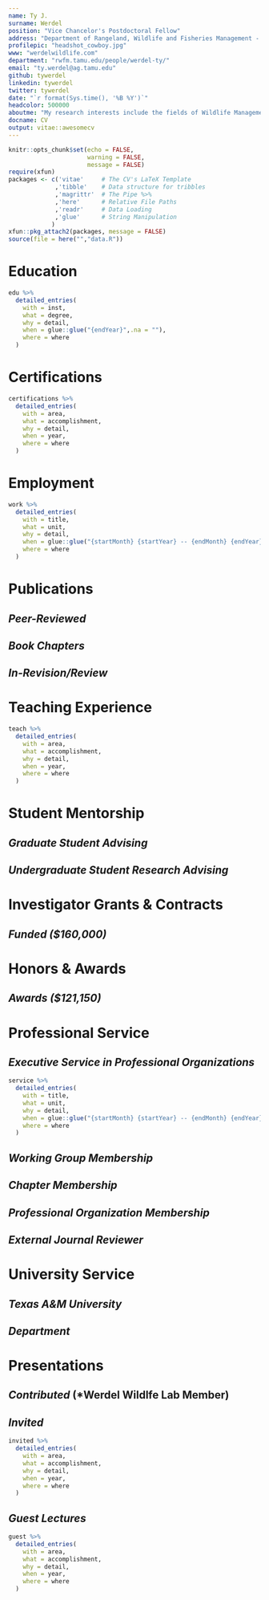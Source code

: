 ```yaml
---
name: Ty J.
surname: Werdel
position: "Vice Chancelor's Postdoctoral Fellow"
address: "Department of Rangeland, Wildlife and Fisheries Management - Texas A&M University, College Station, TX"
profilepic: "headshot_cowboy.jpg"
www: "werdelwildlife.com"
department: "rwfm.tamu.edu/people/werdel-ty/"
email: "ty.werdel@ag.tamu.edu"
github: tywerdel
linkedin: tywerdel
twitter: tywerdel
date: "`r format(Sys.time(), '%B %Y')`"
headcolor: 500000
aboutme: "My research interests include the fields of Wildlife Management and Landscape Ecology. This work addresses questions that provide insight into the relationships between wildlife, native environments, and contemporary human-modified landscapes. I am also interested in software programming to advance my professional acumen, with this CV being compiled with code."
docname: CV
output: vitae::awesomecv
---
```


```r
knitr::opts_chunk$set(echo = FALSE,
                      warning = FALSE,
                      message = FALSE)
require(xfun)
packages <- c('vitae'     # The CV's LaTeX Template
             ,'tibble'    # Data structure for tribbles
             ,'magrittr'  # The Pipe %>%
             ,'here'      # Relative File Paths
             ,'readr'     # Data Loading
             ,'glue'      # String Manipulation
            )
xfun::pkg_attach2(packages, message = FALSE)
source(file = here("","data.R"))
```
```{=tex}
\makecvfooter
  {Dr. Ty J. Werdel~~~·~~~\textit{Curriculum vitae}}
  {\today}
  {\thepage}
```

\thispagestyle{empty}

# Education

```r
edu %>%
  detailed_entries(
    with = inst,
    what = degree,
    why = detail,
    when = glue::glue("{endYear}",.na = ""),
    where = where
  )
```
# Certifications

```r
certifications %>%
  detailed_entries(
    with = area,
    what = accomplishment,
    why = detail,
    when = year,
    where = where
  )
```

# Employment

```r
work %>%
  detailed_entries(
    with = title,
    what = unit,
    why = detail,
    when = glue::glue("{startMonth} {startYear} -- {endMonth} {endYear}",.na = ""),
    where = where
  )
```


# Publications

## *Peer-Reviewed*

```{=tex}
\begin{cvpubs}
  \cvpub
    {
      \begin{cvetar}
      \item {\textbf{Werdel, T.J.}, J.A. Jenks, J.T. Kanta, C.P. Lehman, and T.J. Frink. \textbf{2023}. Resource selection and herbaceous biomass at foraging sites of translocated bighorn sheep. \textbf{\textit{Rangeland Ecology and Management}}.\url{https://doi.org/10.1016/j.rama.2022.12.004}}
      \item {\textbf{Werdel, T.J.}, C.W. Piper, A.M. Ricketts, M.S. Peek, D.S. Sullins, and A.A Ahlers. \textbf{2023}. Strategic grassland conservation for swift foxes in multi-use landscapes. \textbf{\textit{Biological Conservation}}. \url{https://doi.org/10.1016/j.biocon.2022.109864}}
      \item {Palomo-Muñoz, G, \textbf{T.J. Werdel}, C.W. Piper, M.S. Peek, A.M. Ricketts, and A.A Ahlers. \textbf{2022}. Spatiotemporal distributions of mammals occurring in an agro-prairie ecosystem. \textbf{\textit{Ecology}}. \url{https://doi.org/10.1002/ecy.3945}}
      \item {\textbf{Werdel, T.J.}, C.W. Piper, A.M. Ricketts, M.S. Peek, and A.A. Ahlers. \textbf{2022}. Scale-specific landscape effects impose range-limiting constraints on the distribution of swift fox. \textbf{\textit{Landscape Ecology}}, 37(8), 2065--2079. \url{https://doi.org/10.1007/s10980-022-01466-0}}
      \item {\textbf{Werdel, T.J.}, J.A. Jenks, J.T. Kanta, C.P. Lehman, and T.J. Frink. \textbf{2021}. Space use and movement patterns of translocated bighorn sheep. \textbf{\textit{Mammalian Biology}}, 101(3),329--344. \url{https://doi.org/10.1007/s42991-021-00107-4}}
      \item {\textbf{Werdel, T.J.}, J.A. Jenks, T.E. Besser, J.T. Kanta, C.P. Lehman, and T.J. Frink. \textbf{2019}. Restoration of a bighorn sheep population impeded by \textit{Mycoplasma ovipneumoniae} exposure. \textbf{\textit{Restoration Ecology}}, 28(2), 387--395 (Cover Article). \url{https://doi.org/https://doi.org/10.1111/rec.13084}}
      \item {\textbf{Werdel, T.J.}, J.A. Jenks, T.E. Besser, J.T. Kanta, C.P. Lehman, and T.J. Frink. \textbf{2018}. Survival of translocated bighorn sheep in the Deadwood region of the Black Hills, South Dakota. \textbf{\textit{Northwestern Naturalist}}, 99(3),222--231. \url{https://doi.org/10.1898/NWN18-06.1}}
      \end{cvetar}
    }
\end{cvpubs}
```

## *Book Chapters*
```{=tex}
\begin{cvpubs}
  \cvpub
    {
      \begin{cvetar}
      \item {Hessami, M.A., \textbf{T.J. Werdel}, S.J. Hoagland, and M.T. Kohl. \textbf{2022}. Melding Past, Present, and Future: The importance of tribal management in wildlife conservation and management. Chapter 1 in C. Bishop, E. Gomez, J. Organ, and T. Ryder eds. \textbf{\textit{Introduction to Wildlife Management and Conservation in North America}}. Great River Learning of Dubuque, IA.}
      \end{cvetar}
    }
\end{cvpubs}
```

## *In-Revision/Review*
```{=tex}
\begin{cvpubs}
  \cvpub
    {
      \begin{cvetar}
      \item {\textbf{Werdel, T.J.}, C.W. Piper, A.M. Ricketts, M.S. Peek, and A.A Ahlers. \textbf{In-Review}. Landscape-scale effects structure carnivore communities in an agro-prairie ecosystem. \textbf{\textit{Journal of Mammalogy}}.}
      \item {Piper, C.W., \textbf{T.J. Werdel}, M.S. Peek, A.M. Ricketts, D.S. Sullins, and A.A. Ahlers. \textbf{In-Revision}. Landscape composition and proximity to water structure American badger distributions in shortgrass prairie. \textbf{\textit{Journal of Mammalogy}}.}
      \item {\textbf{Werdel, T.J.}, M. Fidino, C.W. Piper, A.M. Ricketts, M.S. Peek, and A.A Ahlers. \textbf{In-Revision}. Landscape composition mediates spatiotemporal interactions among sympatric canids in a prairie ecosystem. \textbf{\textit{Ecological Applications}}.}
      \end{cvetar}
    }
\end{cvpubs}
```


# Teaching Experience

```r
teach %>%
  detailed_entries(
    with = area,
    what = accomplishment,
    why = detail,
    when = year,
    where = where
  )
```

\newpage

# Student Mentorship

## *Graduate Student Advising*

```{=tex}
\begin{cvpress}
 \cvpres
    {Conner Ties}
    {M.S. Thesis}
    {2022 -- Present}
\end{cvpress}
```

## *Undergraduate Student Research Advising*

```{=tex}
\begin{cvpress}
 \cvpres
    {Drake Dancila}
    {B.S.}
    {2022 -- Present}
 \cvpres
    {Lulu Hoffman}
    {B.S.}
    {2022 -- Present}    
\end{cvpress}
```

# Investigator Grants & Contracts

## *Funded ($160,000)*

```{=tex}
\begin{cvpubs}
  \cvpub
    {
      \begin{cvetar}
      \item {\textbf{Department of Rangeland, Wildlife and Fisheries Management}. 2023-2024. Long-term wildlife monitoring for unmanaged rangelands transitioning to planned grazing management. \textbf{\$100,000}. Co-PIs: Stephen L. Webb and \textbf{Ty J. Werdel}.}
      \item {\textbf{Department of Rangeland, Wildlife and Fisheries Management}. 2023-2025. River otter (\textit{Lontra canadensis}) population dynamics in Texas. \textbf{\$60,000}. PI: \textbf{Ty J. Werdel}.}
      \end{cvetar}
    }
\end{cvpubs}
```
# Honors & Awards

## *Awards ($121,150)*

```{=tex}
\begin{cvpress}
 \cvpres
    {Community Building Through Mentorship Conference Panel Travel Grant}
    {The Wildlife Society}
    {2022}
 \cvpres
    {Agriculture Dean and Director’s Award for Graduate Student Research}
    {Kansas State University}
    {2022}
 \cvpres
    {Advancing Agricultural Science Opportunities for Native Americans Scholarship}
    {AISES}
    {2021}
 \cvpres
    {Robert Nunemacher Scholarship}
    {Kansas State University}
    {2021}
 \cvpres
    {Advancing Agricultural Science Opportunities for Native Americans Research Award}
    {AISES}
    {2020}
 \cvpres
    {Advancing Agricultural Science Opportunities for Native Americans Scholarship}
    {AISES}
    {2020}
 \cvpres
    {Lighting the Pathway to Faculty Careers for Natives in STEM}
    {AISES}
    {2020}
 \cvpres
    {College of Agriculture Graduate Student Recognition of Achievement}
    {Kansas State University}
    {2020}
 \cvpres
    {AISES Together Towards Tomorrow T3 Scholarship}
    {AISES}
    {2020}
 \cvpres
    {Gamma Sigma Delta}
    {Kansas State University}
    {2019}
 \cvpres
    {AISES Travel Grant}
    {AISES}
    {2019}
 \cvpres
    {Advancing Agricultural Science Opportunities for Native Americans Scholarship}
    {AISES}
    {2019}
 \cvpres
    {Kansas State University Graduate Student Recognition of Achievement}
    {Kansas State University}
    {2019}
 \cvpres
    {College of Agriculture Graduate Student Recognition of Achievement}
    {Kansas State University}
    {2019}
 \cvpres
    {Inclusive Pedagogy Travel Grant}
    {The Wildlife Society}
    {2018}
 \cvpres
    {Life Membership Fund Scholarship}
    {Wild Sheep Foundation}
    {2018}
 \cvpres
    {Predoctoral Ford Fellowship}
    {(Honorable Mention) Ford Foundation Fellowships Program}
    {2018}
 \cvpres
    {Native Student Professional Development Grant}
    {The Wildlife Society}
    {2017}
 \cvpres
    {Launch Collegiate Business Pitch Competition}
    {Kansas State University}
    {2017}
 \cvpres
    {Native Student Professional Development Grant}
    {The Wildlife Society}
    {2016}
 \cvpres
    {Phi Kappa Phi Honor Society}
    {South Dakota State University}
    {2016}
 \cvpres
    {Excellence in Wildlife Management}
    {Chadron State College}
    {2013}
 \cvpres
    {Platinum Eagle Award}
    {(Finalist) Chadron State College}
    {2013}
 \cvpres
    {Gates Millennium Scholarship}
    {Bill and Melinda Gates Foundation}
    {2005}
 \cvpres
    {Scholastic Excellence in Engineering}
    {University of Wyoming}
    {2005}
 \cvpres
    {Scholars Stipend}
    {University of Wyoming}
    {2005}
 \cvpres
    {Computer Science, Engineering, and Mathematics Scholarship}
    {University of Wyoming}
    {2005}
 \cvpres
    {Honors Program}
    {University of Wyoming}
    {2005}
\end{cvpress}

```

\newpage

# Professional Service

## *Executive Service in Professional Organizations*


```r
service %>%
  detailed_entries(
    with = title,
    what = unit,
    why = detail,
    when = glue::glue("{startMonth} {startYear} -- {endMonth} {endYear}",.na = ""),
    where = where
  )
```

\vspace{1\baselineskip}

## *Working Group Membership*

```{=tex}
\begin{cvpress}
 \cvpres
    {Rangeland Wildlife Working Group}
    {The Wildlife Society}
    {2018 -- Present}
 \cvpres
    {Native Peoples' Wildlife Management Working Group}
    {The Wildlife Society}
    {2015 -- Present}
 \cvpres
    {Student Development Working Group}
    {The Wildlife Society}
    {2013 -- 2022}
\end{cvpress}
```

\vspace{1\baselineskip}

## *Chapter Membership*

```{=tex}
\begin{cvpress}
 \cvpres
    {Southwest Section}
    {The Wildlife Society}
    {2023 -- Present}
 \cvpres
    {Texas Chapter}
    {The Wildlife Society}
    {2023 -- Present}
 \cvpres
    {Central Mountains and Plains Section}
    {The Wildlife Society}
    {2018 -- 2022}
 \cvpres
    {Kansas Chapter}
    {The Wildlife Society}
    {2017 -- 2022}
 \cvpres
    {South Dakota Chapter}
    {The Wildlife Society}
    {2014 -- 2017}
 \cvpres
    {Nebraska Chapter}
    {The Wildlife Society}
    {2013 -- 2014}
 \cvpres
    {Chadron State Student Chapter}
    {The Wildlife Society}
    {2012 -- 2013}
\end{cvpress}
```

\vspace{1\baselineskip}

## *Professional Organization Membership*

```{=tex}
\begin{cvmemb}
 \cvmem
    {Society for Range Management}
    {}
    {2023 -- Present}
 \cvmem
    {Society for Advancement of Chicanos/Hispanics and Native Americans in Science}
    {}
    {2021 -- Present}
 \cvmem
    {Gamma Sigma Delta Honor Society}
    {}
    {2019 -- Present}
 \cvmem
    {American Indian Science and Engineering Society}
    {}
    {2019 -- Present}
 \cvmem
    {Swift Fox Conservation Team}
    {}
    {2018 -- Present}
 \cvmem
    {Phi Kappa Phi Honor Society}
    {}
    {2016 -- Present}
 \cvmem
    {Native American Fish and Wildlife Society}
    {}
    {2015 -- Present}
 \cvmem
    {Rocky Mountain Bighorn Society}
    {}
    {2015 -- 2017}
 \cvmem
    {Wild Sheep Foundation}
    {}
    {2014 -- 2020}
 \cvmem
    {American Society of Mammalogists}
    {}
    {2013 -- Present}
 \cvmem
    {The Wildlife Society}
    {}
    {2013 -- Present}
\end{cvmemb}
```

\vspace{1\baselineskip}

## *External Journal Reviewer*

```{=tex}
\begin{cvmemb}
 \cvmem
    {Canadian Journal of Zoology, Journal of Mammalogy, PeerJ (\textit{2}), Science}
    {}
    {}
\end{cvmemb}
```

\vspace{1\baselineskip}

# University Service

## *Texas A&M University*

```{=tex}
\begin{cvpress}
 \cvpres
    {Faculty Advisor}
    {TAMU Student Chapter of The Wildlife Society}
    {2023 -- Present}
\end{cvpress}
```

\vspace{1\baselineskip}

## *Department*

```{=tex}
\begin{cvpress}
 \cvpres
    {Beast Feast Planning Committee (\textit{Nutria Specialist})}
    {RWFM}
    {2023 -- Present}
 \cvpres
    {Undergraduate Committee}
    {RWFM}
    {2023 -- Present}
\end{cvpress}
```

\vspace{-1\baselineskip}

\newpage

# Presentations

## *Contributed* (*Werdel Wildlfe Lab Member)

```{=tex}
\begin{cvpubs}
  \cvpub
    {
      \begin{cvetar}
      \item {M.G. Hoffman\textbf{*}, \textbf{Werdel, T.J.}, M.D. Proctor, and S.L. Webb. \textbf{2023}. Activity patterns and potential interactions among cattle, white-tailed deer, and wild pigs. \textbf{\textit{Ecological Integration Symposium 2023, College Station, TX}}.}
      \item {A.D. Dancila\textbf{*}, \textbf{Werdel, T.J.}, S.M Chinn, J.C. Beasley, and S.L. Webb. \textbf{2023}. Analysis of reproductive parameters of wild pigs in southcentral Oklahoma. \textbf{\textit{TAMU Student Research Week, College Station, TX}}.}
      \item {M.G. Hoffman\textbf{*}, M.D. Proctor, \textbf{Werdel, T.J.}, and S.L. Webb. \textbf{2023}. Activity patterns and potential interactions among cattle, white-tailed deer, and wild pigs. \textbf{\textit{TAMU Student Research Week, College Station, TX}}.}
      \item {\textbf{Werdel, T.J.}, C.W. Piper, A.M. Ricketts, M.S. Peek, D.S. Sullins, and A.A. Ahlers. \textbf{2023}. Strategic grassland conservation for swift foxes in multi-use landscapes. \textbf{\textit{Texas Chapter of The Wildlife Society Annual Conference, Houston, TX}}.}
      \item {\textbf{Werdel, T.J.}, C.W. Piper, M.S. Peek, A.M. Ricketts, and A.A. Ahlers. \textbf{2023}. Landscape-scale effects structure carnivore communities in an agro-prairie ecosystem. \textbf{\textit{Kansas Natural Resources Conference, Manhattan, KS}}.}
      \item {\textbf{Werdel, T.J.}, C.W. Piper, M.S. Peek, A.M. Ricketts, D.S. Sullins, and A.A. Ahlers. \textbf{2023}. Strategic grassland conservation for swift foxes in multi-use landscapes. \textbf{\textit{Kansas Natural Resources Conference, Manhattan, KS}}.}
      \item {Palomo-Muñoz, G., \textbf{T.J. Werdel}, C.W. Piper, M. Fidno, A.M. Ricketts, and A.A. Ahlers. \textbf{2022}. Local-scale habitat structure mediates interactions between coyotes and lagamorphs. \textbf{\textit{101st Annual Meeting of the American Society of Mammalogists, Tucson, AZ}}.}
      \item {\textbf{Werdel, T.J.}, C.W. Piper, A.M. Ricketts, M. Peek, and A.A. Ahlers. \textbf{2021}. Scale-specific landscape effects impose range-limiting constraints on the distribution of swift foxes. \textbf{\textit{The Wildlife Society 28th Annual Conference, Virtual}}.}
      \item {Piper, C.W, \textbf{T.J. Werdel}, A.M. Ricketts, D. Sullins, M. Peek, and A.A. Ahlers. \textbf{2021}. Landscape composition and proximity to water structure American badger distributions in shortgrass prairies. \textbf{\textit{The Wildlife Society 28th Annual Conference, Virtual}}.}
      \item {\textbf{Werdel, T.J.}, C.W. Piper, A.M. Ricketts, M. Peek, and A.A. Ahlers. \textbf{2021}. Multiscale landscape effects impose range-limiting constraints on the distribution of swift fox. \textbf{\textit{Swift Fox Conservation Team Meeting, Virtual}}.}
      \item {\textbf{Werdel, T.J.}, C.W. Piper, A.M. Ricketts, M. Peek, and A.A. Ahlers. \textbf{2021}. Multiscale landscape effects impose range-limiting constraints on the distribution of swift fox. \textbf{\textit{Midwest Association of Fish and Wildlife Agencies Furbearer Workshop, Virtual}}.}
      \item {Piper, C.W, \textbf{T.J. Werdel}, A.M. Ricketts, M. Peek, and A.A. Ahlers. \textbf{2021}. Landscape composition and proximity to water structure American badger (\textit{Taxidea taxus}) distributions in shortgrass prairies. \textbf{\textit{Midwest Association of Fish and Wildlife Agencies Furbearer Workshop, Virtual}}.}
      \item {\textbf{Werdel, T.J.}, A.M. Ricketts, M. Peek, and A.A. Ahlers. \textbf{2020}. Assessing factors that influence occupancy and colonization of swift fox in western Kansas. \textbf{\textit{Kansas Natural Resources Conference, Manhattan, KS}}.}
      \item {\textbf{Werdel, T.J.}, A.M. Ricketts, M. Peek, and A.A. Ahlers. \textbf{2019}. Assessing factors that shape carnivore diversity in shortgrass prairie ecosystems. \textbf{\textit{American Fisheries Society and The Wildlife Society 2019 Joint Annual Conference, Reno, NV}}.}
      \item {\textbf{Werdel, T.J.}, A.M. Ricketts, M. Peek, and A.A. Ahlers. \textbf{2019}. Carnivore richness and diversity is driven by landscape change in shortgrass prairie ecosystems. \textbf{\textit{99th Annual Meeting of the American Society of Mammalogists, Washington, D.C}}.}
      \item {\textbf{Werdel, T.J.}, A.M. Ricketts, M. Peek, and A.A. Ahlers. \textbf{2019}. Landscape effects on swift fox occupancy in western Kansas. \textbf{\textit{Southwest/Midwest Joint Furbearer Meeting, Enid, OK}}.}
      \item {\textbf{Werdel, T.J.}, A.M. Ricketts, and A.A. Ahlers. \textbf{2019}. Landscape change structures carnivore communities in shortgrass prairie ecosystems. \textbf{\textit{Kansas Natural Resources Conference, Manhattan, KS}}.}
      \item {\textbf{Werdel, T.J.}, A.M. Ricketts, M. Peek, and A.A. Ahlers. \textbf{2018}. Assessing the spatial distribution of swift fox in western Kansas. \textbf{\textit{The Wildlife Society 25th Annual Conference, Cleveland, OH}}.}
      \item {\textbf{Werdel, T.J.}, J.A. Jenks. \textbf{2018}. Survival of bighorn sheep in the Deadwood region of the Black Hills. \textbf{\textit{Nebraska/Central Mountains and Plains Section of The Wildlife Society Annual Meeting, Kearney, NE}}.}
      \item {\textbf{Werdel, T.J.}, J.A. Jenks, J. Kanta, and C. Lehman. \textbf{2016}. Evaluation of the Deadwood bighorn sheep herd translocation. \textbf{\textit{The Wildlife Society 23rd Annual Conference, Raleigh, NC}}.}
      \item {\textbf{Werdel, T.J.}. \textbf{2013}. Small mammal population and diversity in relation to prairie dog reintroduction sites. \textbf{\textit{Sevilleta LTER Research Experience for Undergraduates Summer Symposium, Socorro, NM}}.}
      \end{cvetar}
    }
\end{cvpubs}
```



\vspace{1\baselineskip}
## *Invited*

```r
invited %>%
  detailed_entries(
    with = area,
    what = accomplishment,
    why = detail,
    when = year,
    where = where
  )
```


\vspace{1\baselineskip}
## *Guest Lectures*

```r
guest %>%
  detailed_entries(
    with = area,
    what = accomplishment,
    why = detail,
    when = year,
    where = where
  )
```